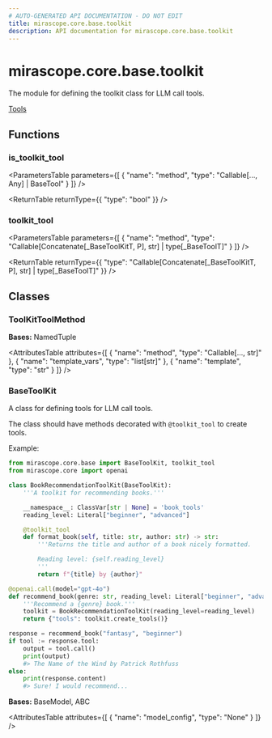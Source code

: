 ```yaml
---
# AUTO-GENERATED API DOCUMENTATION - DO NOT EDIT
title: mirascope.core.base.toolkit
description: API documentation for mirascope.core.base.toolkit
---
```


# mirascope.core.base.toolkit

<ApiType type="Module" />

The module for defining the toolkit class for LLM call tools.

<Info title="Usage">

[Tools](/docs/mirascope/learn/tools#toolkit)

</Info>

## Functions

### is_toolkit_tool

<ApiType type="Function" />

<ParametersTable
  parameters={[
  {
    "name": "method",
    "type": "Callable[..., Any] | BaseTool"
  }
]}
/>

<ReturnTable
  returnType={{
  "type": "bool"
}}
/>


### toolkit_tool

<ApiType type="Function" />

<ParametersTable
  parameters={[
  {
    "name": "method",
    "type": "Callable[Concatenate[_BaseToolKitT, P], str] | type[_BaseToolT]"
  }
]}
/>

<ReturnTable
  returnType={{
  "type": "Callable[Concatenate[_BaseToolKitT, P], str] | type[_BaseToolT]"
}}
/>


## Classes

### ToolKitToolMethod

<ApiType type="Class" />

**Bases:** NamedTuple

<AttributesTable
  attributes={[
  {
    "name": "method",
    "type": "Callable[..., str]"
  },
  {
    "name": "template_vars",
    "type": "list[str]"
  },
  {
    "name": "template",
    "type": "str"
  }
]}
/>


### BaseToolKit

<ApiType type="Class" />

A class for defining tools for LLM call tools.

The class should have methods decorated with `@toolkit_tool` to create tools.

Example:
```python
from mirascope.core.base import BaseToolKit, toolkit_tool
from mirascope.core import openai

class BookRecommendationToolKit(BaseToolKit):
    '''A toolkit for recommending books.'''

    __namespace__: ClassVar[str | None] = 'book_tools'
    reading_level: Literal["beginner", "advanced"]

    @toolkit_tool
    def format_book(self, title: str, author: str) -> str:
        '''Returns the title and author of a book nicely formatted.

        Reading level: {self.reading_level}
        '''
        return f"{title} by {author}"

@openai.call(model="gpt-4o")
def recommend_book(genre: str, reading_level: Literal["beginner", "advanced"]):
    '''Recommend a {genre} book.'''
    toolkit = BookRecommendationToolKit(reading_level=reading_level)
    return {"tools": toolkit.create_tools()}

response = recommend_book("fantasy", "beginner")
if tool := response.tool:
    output = tool.call()
    print(output)
    #> The Name of the Wind by Patrick Rothfuss
else:
    print(response.content)
    #> Sure! I would recommend...
```

**Bases:** BaseModel, ABC

<AttributesTable
  attributes={[
  {
    "name": "model_config",
    "type": "None"
  }
]}
/>



